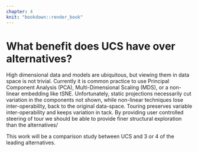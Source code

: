 ```yaml
---
chapter: 4
knit: "bookdown::render_book"
---
```


# What benefit does UCS have over alternatives? {#ch:UCS_benefits}

High dimensional data and models are ubiquitous, but viewing them in data space is not trivial. Currently it is common practice to use Principal Component Analysis (PCA), Multi-Dimensional Scaling (MDS), or a non-linear embedding like tSNE. Unfortunately, static projections necessarily cut variation in the components not shown, while non-linear techniques lose inter-operability, back to the original data-space. Touring preserves variable inter-operability and keeps variation in tack. By providing user controlled steering of tour we should be able to provide finer structural exploration than the alternatives/

This work will be a comparison study between UCS and 3 or 4 of the leading alternatives.

